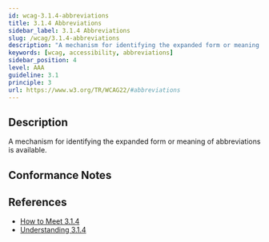 ```yaml
---
id: wcag-3.1.4-abbreviations
title: 3.1.4 Abbreviations
sidebar_label: 3.1.4 Abbreviations
slug: /wcag/3.1.4-abbreviations
description: "A mechanism for identifying the expanded form or meaning of abbreviations is available."
keywords: [wcag, accessibility, abbreviations]
sidebar_position: 4
level: AAA
guideline: 3.1
principle: 3
url: https://www.w3.org/TR/WCAG22/#abbreviations
---
```


## Description

A mechanism for identifying the expanded form or meaning of abbreviations is available.

## Conformance Notes

<Project name="ads">
  <NoSupport></NoSupport>
</Project>

<Project name="scix">
  <Support></Support>
</Project>

## References

- [How to Meet 3.1.4](https://www.w3.org/WAI/WCAG22/quickref/#abbreviations)
- [Understanding 3.1.4](https://www.w3.org/WAI/WCAG22/Understanding/abbreviations.html)


